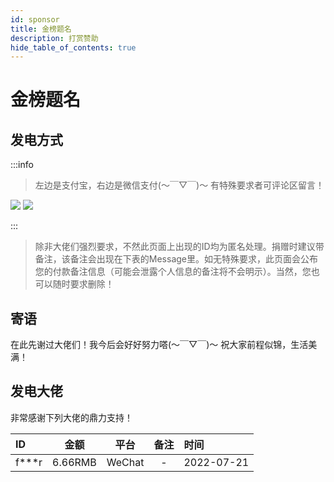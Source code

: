 ```yaml
---
id: sponsor
title: 金榜题名
description: 打赏赞助
hide_table_of_contents: true
---
```



# 金榜题名

## 发电方式

:::info
> 左边是支付宝，右边是微信支付(～￣▽￣)～ 有特殊要求者可评论区留言！

![](https://s4.ysicing.cloud/alipay.jpeg?w=200&h=200&mode=clip)
![](https://s4.ysicing.cloud/wechat.jpeg?w=200&h=200&mode=clip)

:::


> 除非大佬们强烈要求，不然此页面上出现的ID均为匿名处理。捐赠时建议带备注，该备注会出现在下表的Message里。如无特殊要求，此页面会公布您的付款备注信息（可能会泄露个人信息的备注将不会明示）。当然，您也可以随时要求删除！

## 寄语
在此先谢过大佬们！我今后会好好努力嗒(～￣▽￣)～ 祝大家前程似锦，生活美满！

## 发电大佬

非常感谢下列大佬的鼎力支持！

| ID      | 金额 | 平台      | 备注 |时间|
| :---| :----:| :----: | :----: | :---|
| f***r      | 6.66RMB       | WeChat       |-       |2022-07-21       |

